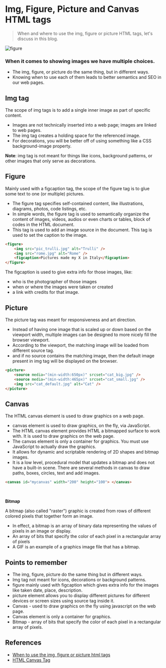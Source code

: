 # Img, Figure, Picture and Canvas HTML tags

> When and where to use the img, figure or picture HTML tags, let's discuss in this blog.

![figure](/figure.png)

### When it comes to showing images we have multiple choices.

-   The img, figure, or picture do the same thing, but in different ways.
-   Knowing when to use each of them leads to better semantics and SEO in our web pages.

## Img tag

The scope of img tags is to add a single inner image as part of specific content.

-   Images are not technically inserted into a web page; images are linked to web pages.
-   The img tag creates a holding space for the referenced image.
-   For decorations, you will be better off of using something like a CSS background-image property.

**Note**: img tag is not meant for things like icons, background patterns, or other images that only serve as decorations.

## Figure

Mainly used with a figcaption tag, the scope of the figure tag is to glue some text to one (or multiple) pictures.

-   The figure tag specifies self-contained content, like illustrations, diagrams, photos, code listings, etc.
-   In simple words, the figure tag is used to semantically organize the content of images, videos, audios or even charts or tables, block of codes in the HTML document.
-   This tag is used to add an image source in the document. This tag is used to set the caption to the image.

```html
<figure>
    <img src="pic_trulli.jpg" alt="Trulli" />
    <img src="rome.jpg" alt="Rome" />
    <figcaption>Pictures made my X in Italy</figcaption>
</figure>
```

The figcaption is used to give extra info for those images, like:

-   who is the photographer of those images
-   when or where the images were taken or created
-   a link with credits for that image.

## Picture

The picture tag was meant for responsiveness and art direction.

-   Instead of having one image that is scaled up or down based on the viewport width, multiple images can be designed to more nicely fill the browser viewport.
-   According to the viewport, the matching image will be loaded from different source tag.
-   and if no source contains the matching image, then the default image present in img tag will be displayed on the browser.

```html
<picture>
    <source media="(min-width:650px)" srcset="cat_big.jpg" />
    <source media="(min-width:465px)" srcset="cat_small.jpg" />
    <img src="cat_default.jpg" alt="Cat" />
</picture>
```

## Canvas

The HTML canvas element is used to draw graphics on a web page.

-   canvas element is used to draw graphics, <span className='hgl'>on the fly</span>, via JavaScript.
-   The HTML canvas element provides HTML a <span className='hgl'>bitmapped</span> surface to work with. It is used to draw graphics on the web page.
-   The canvas element is only a container for graphics. You must use JavaScript to actually draw the graphics.
-   It allows for dynamic and scriptable rendering of 2D shapes and bitmap images.
-   It is a low level, procedural model that updates a bitmap and does not have a built-in scene. There are several methods in canvas to draw paths, boxes, circles, text and add images.

```html
<canvas id="mycanvas" width="200" height="100"> </canvas>
```

<br />

**Bitmap**

A bitmap (also called "raster") graphic is created from rows of different colored pixels that together form an image.

-   In effect, a bitmap is an array of binary data representing the values of pixels in an image or display.
-   An array of bits that specify the color of each pixel in a rectangular array of pixels
-   A GIF is an example of a graphics image file that has a bitmap.

## Points to remember

-   The img, figure, picture do the same thing but in different ways.
-   Img tag not meant for icons, decorations or background patterns.
-   figure mainly used with figcaption which gives extra info for the images like taken date, place, description.
-   picture element allows you to display different pictures for different devices or screen sizes using source tag inside it.
-   Canvas - used to draw graphics on the fly using javascript on the web page.
-   Canvas element is only a container for graphics.
-   Bitmap - array of bits that specify the color of each pixel in a rectangular array of pixels.

## References

-   [When to use the img, figure or picture html tags](https://www.js-craft.io/blog/when-to-use-the-img-figure-or-picture-html-tags/)
-   [HTML Canvas Tag](https://www.javatpoint.com/html-canvas)

